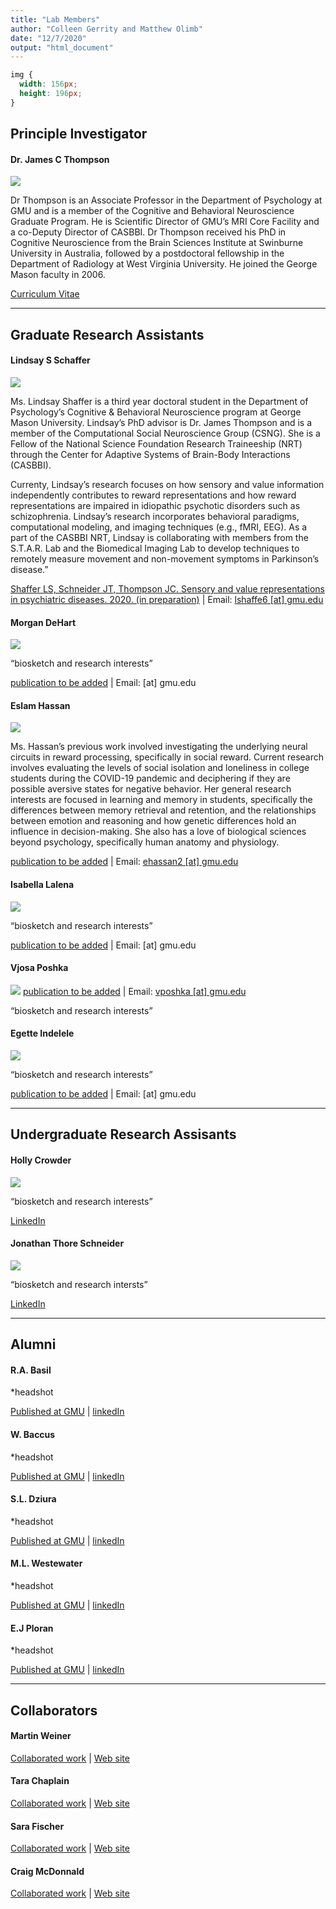 ---
title: "Lab Members"
author: "Colleen Gerrity and Matthew Olimb"
date: "12/7/2020"
output: "html_document"
---

```{css, echo = FALSE}
img {
  width: 156px;
  height: 196px;
}
```

## Principle Investigator

#### Dr. James C Thompson 

![](/./people_files/JTHS.png)

Dr Thompson is an Associate Professor in the Department of Psychology at GMU and is a member of the Cognitive and Behavioral Neuroscience Graduate Program. He is Scientific Director of GMU's MRI Core Facility and a co-Deputy Director of CASBBI. Dr Thompson received his PhD in Cognitive Neuroscience from the Brain Sciences Institute at Swinburne University in Australia, followed by a postdoctoral fellowship in the Department of Radiology at West Virginia University. He joined the George Mason faculty in 2006.

[Curriculum Vitae](link)

---

## Graduate Research Assistants

#### Lindsay S Schaffer
![](/./people_files/LSHS.jpg)

Ms. Lindsay Shaffer is a third year doctoral student in the Department of Psychology's Cognitive & Behavioral Neuroscience program at George Mason University. Lindsay's PhD advisor is Dr. James Thompson and is a member of the Computational Social Neuroscience Group (CSNG). She is a Fellow of the National Science Foundation Research Traineeship (NRT) through the Center for Adaptive Systems of Brain-Body Interactions (CASBBI).

Currenty, Lindsay's research focuses on how sensory and value information independently contributes to reward representations and how reward representations are impaired in idiopathic psychotic disorders such as schizophrenia. Lindsay's research incorporates behavioral paradigms, computational modeling, and imaging techniques (e.g., fMRI, EEG). As a part of the CASBBI NRT, Lindsay is collaborating with members from the S.T.A.R. Lab and the Biomedical Imaging Lab to develop techniques to remotely measure movement and non-movement symptoms in Parkinson's disease."

[Shaffer LS, Schneider JT, Thompson JC. Sensory and value representations in psychiatric diseases. 2020. (in preparation)]() | Email: [lshaffe6 [at] gmu.edu](mailto:lshaffe6@gmu.edu)

#### Morgan DeHart
![](/./people_files/MODE.png)

"biosketch and research interests"

[publication to be added]() | Email: [at] gmu.edu

#### Eslam Hassan

![](/./people_files/EHHS.jpg) 

Ms. Hassan's previous work involved investigating the underlying neural circuits in reward processing, specifically in social reward. Current research involves evaluating the levels of social isolation and loneliness in college students during the COVID-19 pandemic and deciphering if they are possible aversive states for negative behavior. Her general research interests are focused in learning and memory in students, specifically the differences between memory retrieval and retention, and the relationships between emotion and reasoning and how genetic differences hold an influence in decision-making. She also has a love of biological sciences beyond psychology, specifically human anatomy and physiology.
 
[publication to be added]() | Email: [ehassan2 [at] gmu.edu](mailto:ehassan2@gmu.edu)

#### Isabella Lalena

![](/./img/small_Image-Coming-Soon.jpg)

 "biosketch and research interests"

[publication to be added]() | Email: [at] gmu.edu

#### Vjosa Poshka

![](/./img/small_Image-Coming-Soon.jpg)
[publication to be added]() | Email: [vposhka [at] gmu.edu](mailto:vposhka@gmu.edu)

 "biosketch and research interests"

#### Egette Indelele

![](/./people_files/EEHS.JPG)

 "biosketch and research interests"

[publication to be added]() | Email: [at] gmu.edu

---

## Undergraduate Research Assisants

#### Holly Crowder

![](/./img/small_Image-Coming-Soon.jpg) 

"biosketch and research interests"

[LinkedIn]()

#### Jonathan Thore Schneider

![](/./img/small_Image-Coming-Soon.jpg)

"biosketch and research intersts"

[LinkedIn]()

---

## Alumni

#### R.A. Basil

*headshot

[Published at GMU]() | [linkedIn]()

#### W. Baccus

*headshot

[Published at GMU]() | [linkedIn]()

#### S.L. Dziura

*headshot

[Published at GMU]() | [linkedIn]()

#### M.L. Westewater

*headshot

[Published at GMU]() | [linkedIn]()

#### E.J Ploran

*headshot

[Published at GMU]() | [linkedIn]()

---

## Collaborators

#### Martin Weiner

[Collaborated work]() | [Web site](https://starlabgmu.weebly.com/)

#### Tara Chaplain

[Collaborated work]() | [Web site]()

#### Sara Fischer

[Collaborated work]() | [Web site](https://psychology.gmu.edu/people/snowaczy)

#### Craig McDonnald

[Collaborated work]() | [Web site](https://cbn.gmu.edu/research/cbn-research-groups/mcdonald-lab)



